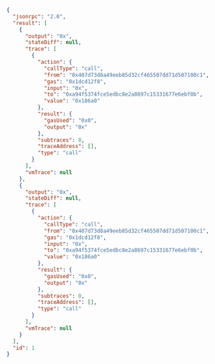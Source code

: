 
<Tabs>
  <TabItem value="JSON">

```json
{
  "jsonrpc": "2.0",
  "result": [
    {
      "output": "0x",
      "stateDiff": null,
      "trace": [
        {
          "action": {
            "callType": "call",
            "from": "0x407d73d8a49eeb85d32cf465507dd71d507100c1",
            "gas": "0x1dcd12f8",
            "input": "0x",
            "to": "0xa94f5374fce5edbc8e2a8697c15331677e6ebf0b",
            "value": "0x186a0"
          },
          "result": {
            "gasUsed": "0x0",
            "output": "0x"
          },
          "subtraces": 0,
          "traceAddress": [],
          "type": "call"
        }
      ],
      "vmTrace": null
    },
    {
      "output": "0x",
      "stateDiff": null,
      "trace": [
        {
          "action": {
            "callType": "call",
            "from": "0x407d73d8a49eeb85d32cf465507dd71d507100c1",
            "gas": "0x1dcd12f8",
            "input": "0x",
            "to": "0xa94f5374fce5edbc8e2a8697c15331677e6ebf0b",
            "value": "0x186a0"
          },
          "result": {
            "gasUsed": "0x0",
            "output": "0x"
          },
          "subtraces": 0,
          "traceAddress": [],
          "type": "call"
        }
      ],
      "vmTrace": null
    }
  ],
  "id": 1
}

```

  </TabItem>
</Tabs>
